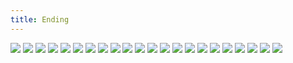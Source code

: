 ```yaml
---
title: Ending
---
```


![](/images/great/part-17/great557.jpg)
![](/images/great/part-17/great558.jpg)
![](/images/great/part-17/great559.jpg)
![](/images/great/part-17/great560.jpg)
![](/images/great/part-17/great561.jpg)
![](/images/great/part-17/great562.jpg)
![](/images/great/part-17/great563.jpg)
![](/images/great/part-17/great564.jpg)
![](/images/great/part-17/great565.jpg)
![](/images/great/part-17/great566.jpg)
![](/images/great/part-17/great567.jpg)
![](/images/great/part-17/great568.jpg)
![](/images/great/part-17/great569.jpg)
![](/images/great/part-17/great570.jpg)
![](/images/great/part-17/great571.jpg)
![](/images/great/part-17/great572.jpg)
![](/images/great/part-17/great573.jpg)
![](/images/great/part-17/great574.jpg)
![](/images/great/part-17/great575.jpg)
![](/images/great/part-17/great576.jpg)
![](/images/great/part-17/great577.jpg)
![](/images/great/part-17/great578.jpg)